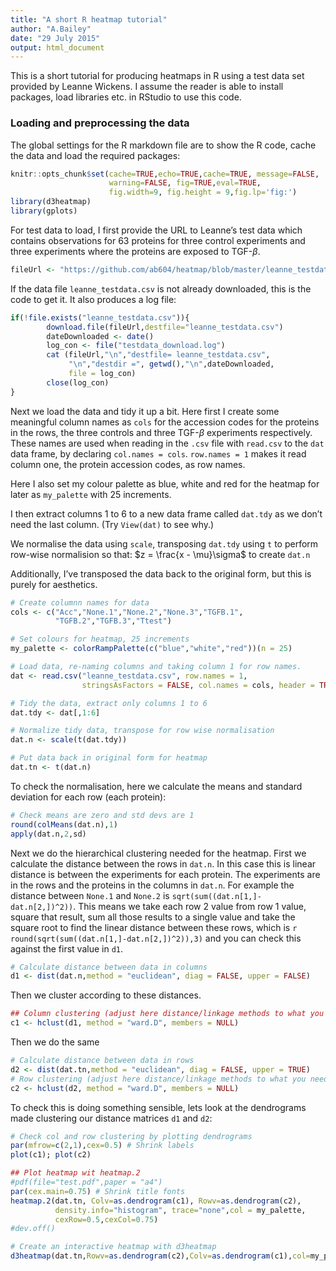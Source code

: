 ```yaml
---
title: "A short R heatmap tutorial"
author: "A.Bailey"
date: "29 July 2015"
output: html_document
---
```

This is a short tutorial for producing heatmaps in R using a test data set 
provided by Leanne Wickens. I assume the reader is able to install packages,
load libraries etc. in RStudio to use this code.

### Loading and preprocessing the data

The global settings for the R markdown file are to show the R code, cache the 
data and load the required packages:
```r
knitr::opts_chunk$set(cache=TRUE,echo=TRUE,cache=TRUE, message=FALSE, 
                      warning=FALSE, fig=TRUE,eval=TRUE,
                      fig.width=9, fig.height = 9,fig.lp='fig:')
library(d3heatmap)
library(gplots)
```

For test data to load, I first provide the URL to Leanne's test data which
contains observations for 63 proteins for three control experiments and three
experiments where the proteins are exposed to TGF-$\beta$.

```r
fileUrl <- "https://github.com/ab604/heatmap/blob/master/leanne_testdata.csv"
```

If the data file `leanne_testdata.csv` is not already downloaded, this is 
the code to get it. It also produces a log file:

```r
if(!file.exists("leanne_testdata.csv")){
        download.file(fileUrl,destfile="leanne_testdata.csv")
        dateDownloaded <- date()
        log_con <- file("testdata_download.log")
        cat (fileUrl,"\n","destfile= leanne_testdata.csv",
             "\n","destdir =", getwd(),"\n",dateDownloaded, 
             file = log_con)
        close(log_con)
}
```

Next we load the data and tidy it up a bit. Here first I create some meaningful
column names as `cols` for the accession codes for the proteins in the rows, the three controls and three TGF-$\beta$ experiments respectively. 
These names are used when reading in the `.csv` file with `read.csv` to the `dat` data frame, by declaring `col.names = cols`. `row.names = 1` makes it read column
one, the protein accession codes, as row names.

Here I also set my colour palette as blue, white and red for the heatmap for 
later as `my_palette` with 25 increments.

I then extract columns 1 to 6 to a new data frame called `dat.tdy` as we don't
need the last column. (Try `View(dat)` to see why.)

We normalise the data using `scale`, transposing `dat.tdy` using `t` to 
perform row-wise normalision so that: $z = \frac{x - \mu}\sigma$ to create `dat.n`

Additionally, I've transposed the data back to the original form, but this is
purely for aesthetics.

```r
# Create columnn names for data
cols <- c("Acc","None.1","None.2","None.3","TGFB.1",
          "TGFB.2","TGFB.3","Ttest")

# Set colours for heatmap, 25 increments
my_palette <- colorRampPalette(c("blue","white","red"))(n = 25)

# Load data, re-naming columns and taking column 1 for row names.
dat <- read.csv("leanne_testdata.csv", row.names = 1,
                stringsAsFactors = FALSE, col.names = cols, header = TRUE)

# Tidy the data, extract only columns 1 to 6
dat.tdy <- dat[,1:6]

# Normalize tidy data, transpose for row wise normalisation
dat.n <- scale(t(dat.tdy))

# Put data back in original form for heatmap
dat.tn <- t(dat.n)
```

To check the normalisation, here we calculate the means and standard deviation
for each row (each protein):

```r
# Check means are zero and std devs are 1
round(colMeans(dat.n),1)
apply(dat.n,2,sd)
```

Next we do the hierarchical clustering needed for the heatmap. First we calculate 
the distance between the rows in `dat.n`. In this case this is linear distance is 
between the experiments for each protein. The experiments are in the rows and the
proteins in the columns in `dat.n`. For example the distance between `None.1` and
`None.2` is `sqrt(sum((dat.n[1,]-dat.n[2,])^2))`. This means we take each
row 2 value from row 1 value, square that result, sum all those results to a 
single value and take the square root to find the linear distance between these
rows, which is `r round(sqrt(sum((dat.n[1,]-dat.n[2,])^2)),3)` and you can check 
this  against the first value in `d1`.

```r
# Calculate distance between data in columns
d1 <- dist(dat.n,method = "euclidean", diag = FALSE, upper = FALSE)
```

Then we cluster according to these distances.

```r
## Column clustering (adjust here distance/linkage methods to what you need!)
c1 <- hclust(d1, method = "ward.D", members = NULL)
```

Then we do the same
```r
# Calculate distance between data in rows
d2 <- dist(dat.tn,method = "euclidean", diag = FALSE, upper = TRUE)
# Row clustering (adjust here distance/linkage methods to what you need!)
c2 <- hclust(d2, method = "ward.D", members = NULL)
```

To check this is doing something sensible, lets look at the dendrograms made
clustering our distance matrices `d1` and `d2`:

```r
# Check col and row clustering by plotting dendrograms
par(mfrow=c(2,1),cex=0.5) # Shrink labels
plot(c1); plot(c2)

```

```r
## Plot heatmap wit heatmap.2
#pdf(file="test.pdf",paper = "a4")
par(cex.main=0.75) # Shrink title fonts
heatmap.2(dat.tn, Colv=as.dendrogram(c1), Rowv=as.dendrogram(c2), 
          density.info="histogram", trace="none",col = my_palette,
          cexRow=0.5,cexCol=0.75)
#dev.off()
```

```r
# Create an interactive heatmap with d3heatmap
d3heatmap(dat.tn,Rowv=as.dendrogram(c2),Colv=as.dendrogram(c1),col=my_palette)
```